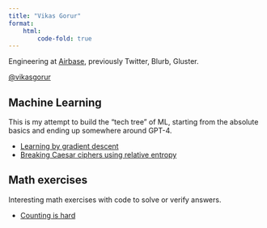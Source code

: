 ```yaml
---
title: "Vikas Gorur"
format:
    html:
        code-fold: true
---
```


Engineering at [Airbase](https://www.airbase.com/), previously Twitter, Blurb, Gluster.

[@vikasgorur](https://x.com/vikasgorur)

## Machine Learning

This is my attempt to build the "tech tree" of ML, starting from the absolute basics and ending up somewhere around GPT-4.

- [Learning by gradient descent](learning-by-gradient-descent.qmd)
- [Breaking Caesar ciphers using relative entropy](breaking-caesar-cipher.qmd)

## Math exercises

Interesting math exercises with code to solve or verify answers.

- [Counting is hard](counting-is-hard.qmd)